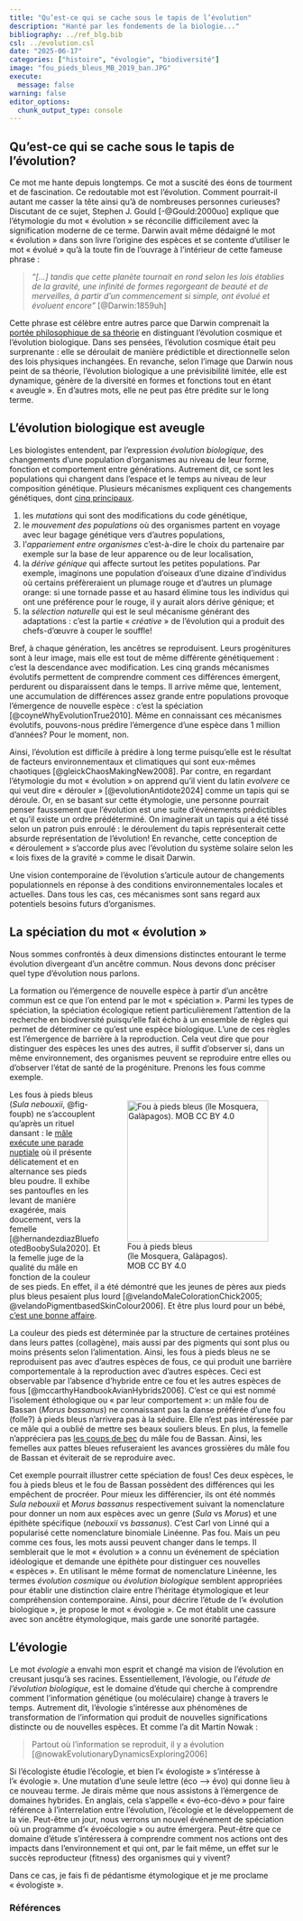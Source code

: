 ```yaml
---
title: "Qu’est-ce qui se cache sous le tapis de l’évolution"
description: "Hanté par les fondements de la biologie..."
bibliography: ../ref_blg.bib
csl: ../evolution.csl
date: "2025-06-17"
categories: ["histoire", "évologie", "biodiversité"]
image: "fou_pieds_bleus_MB_2019_ban.JPG"
execute: 
  message: false
warning: false
editor_options: 
  chunk_output_type: console
---
```


## Qu’est-ce qui se cache sous le tapis de l’évolution?

Ce mot me hante depuis longtemps. Ce mot a suscité des éons de tourment et de fascination. Ce redoutable mot est l'évolution. Comment pourrait-il autant me casser la tête ainsi qu'à de nombreuses personnes curieuses? Discutant de ce sujet, Stephen J. Gould [-@Gould:2000uo] explique que l’étymologie du mot « évolution » se réconcilie difficilement avec la signification moderne de ce terme. Darwin avait même dédaigné le mot « évolution » dans son livre l'origine des espèces et se contente d'utiliser le mot « évolué » qu'à la toute fin de l'ouvrage à l'intérieur de cette fameuse phrase :

<!-- > *"\[...\] whilst this planet has gone cycling on according to the fixed law of gravity, from so simple a beginning endless forms most beautiful and most wonderful have been, and are being, evolved."* [@Darwin:1859uh] -->

> *"\[...\] tandis que cette planète tournait en rond selon les lois établies de la gravité, une infinité de formes regorgeant de beauté et de merveilles, à partir d'un commencement si simple, ont évolué et évoluent encore"* [@Darwin:1859uh]

Cette phrase est célèbre entre autres parce que Darwin comprenait la [portée philosophique de sa théorie](https://www.youtube.com/watch?v=CimqEnhIAgw) en distinguant l'évolution cosmique et l'évolution biologique. Dans ses pensées, l'évolution cosmique était peu surprenante : elle se déroulait de manière prédictible et directionnelle selon des lois physiques inchangées. En revanche, selon l'image que Darwin nous peint de sa théorie, l'évolution biologique a une prévisibilité limitée, elle est dynamique, génère de la diversité en formes et fonctions tout en étant « aveugle ». En d'autres mots, elle ne peut pas être prédite sur le long terme.

## L'évolution biologique est aveugle

Les biologistes entendent, par l'expression *évolution biologique*, des changements d'une population d'organismes au niveau de leur forme, fonction et comportement entre générations. Autrement dit, ce sont les populations qui changent dans l'espace et le temps au niveau de leur composition génétique. Plusieurs mécanismes expliquent ces changements génétiques, dont [cinq principaux](https://www.youtube.com/watch?v=5NdMnlt2keE).

1.  les *mutations* qui sont des modifications du code génétique,
2.  le *mouvement des populations* où des organismes partent en voyage avec leur bagage génétique vers d'autres populations,
3.  l'*appariement entre organismes* c'est-à-dire le choix du partenaire par exemple sur la base de leur apparence ou de leur localisation,
4.  la *dérive génique* qui affecte surtout les petites populations. Par exemple, imaginons une population d'oiseaux d'une dizaine d'individus où certains préfèreraient un plumage rouge et d'autres un plumage orange: si une tornade passe et au hasard élimine tous les individus qui ont une préférence pour le rouge, il y aurait alors dérive génique; et
5.  la *sélection naturelle* qui est le seul mécanisme générant des adaptations : c'est la partie « *créative* » de l'évolution qui a produit des chefs-d'œuvre à couper le souffle!

Bref, à chaque génération, les ancêtres se reproduisent. Leurs progénitures sont à leur image, mais elle est tout de même différente génétiquement : c'est la descendance avec modification. Les cinq grands mécanismes évolutifs permettent de comprendre comment ces différences émergent, perdurent ou disparaissent dans le temps. Il arrive même que, lentement, une accumulation de différences assez grande entre populations provoque l'émergence de nouvelle espèce : c'est la spéciation [@coyneWhyEvolutionTrue2010]. Même en connaissant ces mécanismes évolutifs, pouvons-nous prédire l'émergence d'une espèce dans 1 million d'années? Pour le moment, non.

<!-- Évidemment, j'exclus tous les individus qui ne laisseront pas de descendance -->

Ainsi, l'évolution est difficile à prédire à long terme puisqu'elle est le résultat de facteurs environnementaux et climatiques qui sont eux-mêmes chaotiques [@gleickChaosMakingNew2008]. Par contre, en regardant l'étymologie du mot « évolution » on apprend qu'il vient du latin *evolvere* ce qui veut dire « dérouler » [@evolutionAntidote2024] comme un tapis qui se déroule. Or, en se basant sur cette étymologie, une personne pourrait penser faussement que l'évolution est une suite d'événements prédictibles et qu'il existe un ordre prédéterminé. On imaginerait un tapis qui a été tissé selon un patron puis enroulé : le déroulement du tapis représenterait cette absurde représentation de l'évolution! En revanche, cette conception de « déroulement » s'accorde plus avec l'évolution du système solaire selon les « lois fixes de la gravité » comme le disait Darwin.

Une vision contemporaine de l'évolution s'articule autour de changements populationnels en réponse à des conditions environnementales locales et actuelles. Dans tous les cas, ces mécanismes sont sans regard aux potentiels besoins futurs d'organismes.

<!-- (finalement il y a plein de tapis différents en couleurs, formes, etc.) -->

## La spéciation du mot « évolution »

Nous sommes confrontés à deux dimensions distinctes entourant le terme évolution divergeant d'un ancêtre commun. Nous devons donc préciser quel type d'évolution nous parlons.

La formation ou l'émergence de nouvelle espèce à partir d'un ancêtre commun est ce que l'on entend par le mot « spéciation ». Parmi les types de spéciation, la spéciation écologique retient particulièrement l'attention de la recherche en biodiversité puisqu'elle fait écho à un ensemble de règles qui permet de déterminer ce qu'est une espèce biologique. L'une de ces règles est l'émergence de barrière à la reproduction. Cela veut dire que pour distinguer des espèces les unes des autres, il suffit d'observer si, dans un même environnement, des organismes peuvent se reproduire entre elles ou d'observer l'état de santé de la progéniture. Prenons les fous comme exemple.

::: {style="float: right; margin: 5px;"}
![Fou à pieds bleus <br>(île Mosquera, Galàpagos). <br>MOB CC BY 4.0](fou_pieds_bleus_MB_2019.JPG){#fig-foupb fig-alt="Un fou (ou deux; île Mosquera, Galàpagos)" width="250px"}
:::

Les fous à pieds bleus (*Sula nebouxii*, @fig-foupb) ne s'accouplent qu'après un rituel dansant : le [mâle exécute une parade nuptiale](https://www.youtube.com/watch?v=lcPHFQP9GN0) où il présente délicatement et en alternance ses pieds bleu poudre. Il exhibe ses pantoufles en les levant de manière exagérée, mais doucement, vers la femelle [@hernandezdiazBluefootedBoobySula2020]. Et la femelle juge de la qualité du mâle en fonction de la couleur de ses pieds. En effet, il a été démontré que les jeunes de pères aux pieds plus bleus pesaient plus lourd [@velandoMaleColorationChick2005; @velandoPigmentbasedSkinColour2006]. Et être plus lourd pour un bébé, [c'est une bonne affaire](https://toughlittlebirds.com/support-research/).

La couleur des pieds est déterminée par la structure de certaines protéines dans leurs pattes (collagène), mais aussi par des pigments qui sont plus ou moins présents selon l'alimentation. Ainsi, les fous à pieds bleus ne se reproduisent pas avec d'autres espèces de fous, ce qui produit une barrière comportementale à la reproduction avec d'autres espèces. Ceci est observable par l'absence d'hybride entre ce fou et les autres espèces de fous [@mccarthyHandbookAvianHybrids2006]. C'est ce qui est nommé l'isolement éthologique ou « par leur comportement »: un mâle fou de Bassan (*Morus bassanus*) ne connaissant pas la danse préférée d'une fou (folle?) à pieds bleus n'arrivera pas à la séduire. Elle n'est pas intéressée par ce mâle qui a oublié de mettre ses beaux souliers bleus. En plus, la femelle n'appréciera pas [les coups de bec](https://www.youtube.com/watch?v=1YYZtu_mVmk) du mâle fou de Bassan. Ainsi, les femelles aux pattes bleues refuseraient les avances grossières du mâle fou de Bassan et éviterait de se reproduire avec.

Cet exemple pourrait illustrer cette spéciation de fous! Ces deux espèces, le fou à pieds bleus et le fou de Bassan possèdent des différences qui les empêchent de procréer. Pour mieux les différencier, ils ont été nommés *Sula nebouxii* et *Morus bassanus* respectivement suivant la nomenclature pour donner un nom aux espèces avec un genre (*Sula* vs *Morus*) et une épithète spécifique (*nebouxii* vs *bassanus*). C'est Carl von Linné qui a popularisé cette nomenclature binomiale Linéenne. Pas fou. Mais un peu comme ces fous, les mots aussi peuvent changer dans le temps. Il semblerait que le mot « évolution » a connu un événement de spéciation idéologique et demande une épithète pour distinguer ces nouvelles « espèces ». En utilisant le même format de nomenclature Linéenne, les termes *évolution cosmique* ou *évolution biologique* semblent appropriées pour établir une distinction claire entre l'héritage étymologique et leur compréhension contemporaine. Ainsi, pour décrire l'étude de l'« évolution biologique », je propose le mot « évologie ». Ce mot établit une cassure avec son ancêtre étymologique, mais garde une sonorité partagée.

## L'évologie

Le mot *évologie* a envahi mon esprit et changé ma vision de l'évolution en creusant jusqu'à ses racines. Essentiellement, l'évologie, ou l'*étude de l'évolution biologique*, est le domaine d'étude qui cherche à comprendre comment l'information génétique (ou moléculaire) change à travers le temps. Autrement dit, l'évologie s'intéresse aux phénomènes de transformation de l'information qui produit de nouvelles significations distincte ou de nouvelles espèces. Et comme l'a dit Martin Nowak :

> Partout où l'information se reproduit, il y a évolution [@nowakEvolutionaryDynamicsExploring2006]

<!-- > Wherever information reproduces, there is evolution [@nowakEvolutionaryDynamicsExploring2006] -->

Si l'écologiste étudie l'écologie, et bien l'« évologiste » s'intéresse à l'« évologie ». Une mutation d'une seule lettre (éco --\> évo) qui donne lieu à ce nouveau terme. Je dirais même que nous assistons à l'émergence de domaines hybrides. En anglais, cela s'appelle « évo-éco-dévo » pour faire référence à l'interrelation entre l'évolution, l'écologie et le développement de la vie. Peut-être un jour, nous verrons un nouvel événement de spéciation où un programme d'« évoécologie » ou autre émergera. Peut-être que ce domaine d'étude s'intéressera à comprendre comment nos actions ont des impacts dans l'environnement et qui ont, par le fait même, un effet sur le succès reproducteur (fitness) des organismes qui y vivent?

<!-- Une mutation dans le mot écologie pour devenir évologie -->

Dans ce cas, je fais fi de pédantisme étymologique et je me proclame « évologiste ».

<!-- ### Remerciement -->

<!-- Merci aux révisions et commentaires faits par Benjamin J. Allard et Clara L. Leblanc. -->

### Références

::: {#refs}
:::
